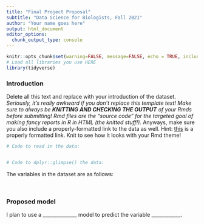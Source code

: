 ```yaml
---
title: "Final Project Proposal"
subtitle: "Data Science for Biologists, Fall 2021"
author: "Your name goes here"
output: html_document
editor_options: 
  chunk_output_type: console
---
```


```r
knitr::opts_chunk$set(warning=FALSE, message=FALSE, echo = TRUE, include = TRUE)
# Load all libraries you use HERE
library(tidyverse)
```



### Introduction

Delete all this text and replace with your introduction of the dataset. *Seriously, it's really awkward if you don't replace this template text! Make sure to always be __KNITTING AND CHECKING THE OUTPUT__ of your Rmds before submitting! Rmd files are the "source code" for the targeted goal of making fancy reports in R in HTML (the knitted stuff!).* Anyways, make sure you also include a properly-formatted link to the data as well. Hint: [this](https://youtu.be/iik25wqIuFo) is a properly formatted link. Knit to see how it looks with your Rmd theme! 

```r
# Code to read in the data:


# Code to dplyr::glimpse() the data:


```

The variables in the dataset are as follows:

<!-- Instructions inside an HTML comment! Use HTML comments to leave yourself notes in the Rmd that you *don't* want to appear in the knitted output. 
Below, OUTSIDE the comment, include a bullet point list or table introducing all variables in the data. 
-->

<br>

### Proposed model

<!-- Below is a "fill in the blanks!" situation! Delete the blanks, and replace, in order, with 1) either: linear or logistic, 2) the name of the variable **in backticks!!**, like `Species`. ---> 

I plan to use a ______________ model to predict the variable ____________.

